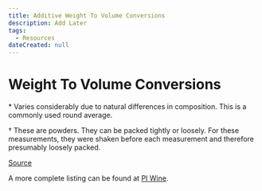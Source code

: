 ```yaml
---
title: Additive Weight To Volume Conversions
description: Add Later
tags:
  - Resources
dateCreated: null
---
```


# Weight To Volume Conversions


<Conversions />

\* Varies considerably due to natural differences in composition. This is a commonly used round average.

† These are powders. They can be packed tightly or loosely. For these measurements, they were shaken before each measurement and therefore presumably loosely packed.

[Source](http://redd.it/2cfjy5)

A more complete listing can be found at [PI Wine](https://www.piwine.com/media/home-wine-making-basics/weights_and_measures.pdf).
